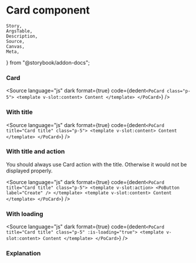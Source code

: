 # Card component

	Story,
	ArgsTable,
	Description,
	Source,
	Canvas,
	Meta,
} from "@storybook/addon-docs";



<Meta title="Layout/Card" component={PoCard} />

<Description of={PoCard} />

### Card

<Canvas withToolbar>
	<div class="po-p-5 po-bg-slate-100">
		<Story id="layout-card--basic" />
	</div>
</Canvas>

<Source
	language="js"
	dark
	format={true}
	code={dedent`
    <PoCard class="p-5">
        <template v-slot:content>
        Content
        </template>
    </PoCard>
  `}
/>

### With title

<Canvas withToolbar>
	<div class="po-p-5 po-bg-slate-100">
		<Story id="layout-card--with-title" />
	</div>
</Canvas>

<Source
	language="js"
	dark
	format={true}
	code={dedent`
    <PoCard title="Card title" class="p-5">
        <template v-slot:content>
        Content
        </template>
    </PoCard>
  `}
/>

### With title and action

You should always use Card action with the title. Otherwise it would not be displayed properly.

<Canvas withToolbar>
	<div class="po-p-5 po-bg-slate-100">
		<Story id="layout-card--with-title-and-action" />
	</div>
</Canvas>

<Source
	language="js"
	dark
	format={true}
	code={dedent`
    <PoCard title="Card title" class="p-5">
        <template v-slot:action>
          <PoButton label="Create" />
        </template>
        <template v-slot:content>
        Content
        </template>
    </PoCard>
  `}
/>

### With loading

<Canvas withToolbar>
	<div class="po-p-5 po-bg-slate-100">
		<Story id="layout-card--with-loading" />
	</div>
</Canvas>

<Source
	language="js"
	dark
	format={true}
	code={dedent`
    <PoCard title="Card title" class="p-5" :is-loading="true">
        <template v-slot:content>
        Content
        </template>
    </PoCard>
  `}
/>

### Explanation

<ArgsTable of={PoCard} />
